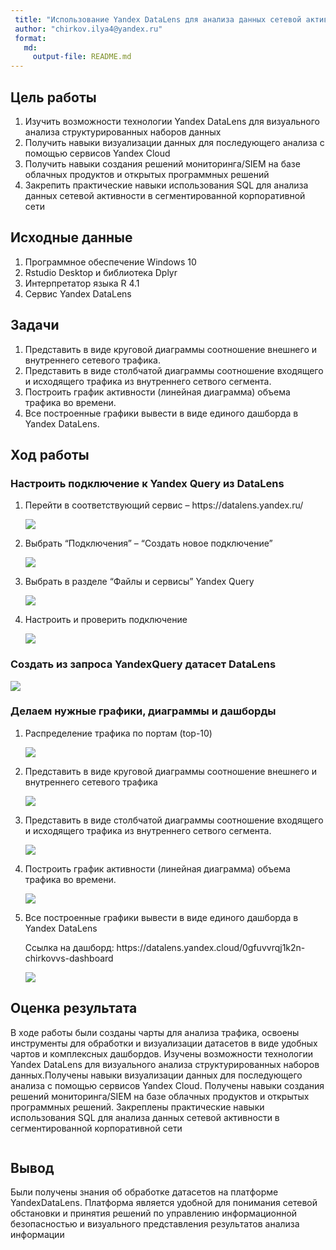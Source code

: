 ```yaml
---
 title: "Использование Yandex DataLens для анализа данных сетевой активности"
 author: "chirkov.ilya4@yandex.ru"
 format: 
   md:
     output-file: README.md
---
```


## Цель работы 

1. Изучить возможности технологии Yandex DataLens для визуального анализа
структурированных наборов данных
2. Получить навыки визуализации данных для последующего анализа с помощью
сервисов Yandex Cloud
3. Получить навыки создания решений мониторинга/SIEM на базе облачных
продуктов и открытых программных решений
4. Закрепить практические навыки использования SQL для анализа данных сетевой
активности в сегментированной корпоративной сети

## Исходные данные 
 
1. Программное обеспечение Windows 10 
2. Rstudio Desktop и библиотека Dplyr
3. Интерпретатор языка R 4.1
4. Сервис Yandex DataLens

## Задачи

1. Представить в виде круговой диаграммы соотношение внешнего и внутреннего сетевого трафика.
2. Представить в виде столбчатой диаграммы соотношение входящего и исходящего трафика из внутреннего сетвого сегмента.
3. Построить график активности (линейная диаграмма) объема трафика во времени.
4. Все построенные графики вывести в виде единого дашборда в Yandex DataLens.

## Ход работы

###  Настроить подключение к Yandex Query из DataLens

1.  Перейти в соответствующий сервис – https://datalens.yandex.ru/

    ![](img/1.png)
 
2. Выбрать “Подключения” – “Создать новое подключение”

    ![](img/2.png)
3. Выбрать в разделе “Файлы и сервисы” Yandex Query

    ![](img/3.png)
4. Настроить и проверить подключение
  
     ![](img/4.png)

### Создать из запроса YandexQuery датасет DataLens
   
  ![](img/5.png)
    
### Делаем нужные графики, диаграммы и дашборды

1. Распределение трафика по портам (top-10)

    ![](img/6.png)
 
2. Представить в виде круговой диаграммы соотношение внешнего и внутреннего сетевого трафика
  
    ![](img/7.png)
  
3.  Представить в виде столбчатой диаграммы соотношение входящего и исходящего трафика из внутреннего сетвого сегмента.
  
    ![](img/8.png)

4. Построить график активности (линейная диаграмма) объема трафика во времени.
  
    ![](img/9.png)
         
5. Все построенные графики вывести в виде единого дашборда в Yandex DataLens

    Ссылка на дашборд: https://datalens.yandex.cloud/0gfuvvrqj1k2n-chirkovvs-dashboard
 
    ![](img/10.png)

## Оценка результата

  В ходе работы были созданы чарты для анализа трафика, освоены инструменты для обработки и визуализации датасетов в виде удобных чартов и комплексных дашбордов. Изучены возможности технологии Yandex DataLens для визуального анализа структурированных наборов данных.Получены навыки визуализации данных для последующего анализа с помощью
сервисов Yandex Cloud. Получены навыки создания решений мониторинга/SIEM на базе облачных продуктов и открытых программных решений. Закреплены практические навыки использования SQL для анализа данных сетевой
активности в сегментированной корпоративной сети

```r

```

## Вывод 

  Были получены знания об обработке датасетов на платформе YandexDataLens. Платформа является удобной для понимания сетевой обстановки и принятия решений по управлению
информационной безопасностью и визуального представления
результатов анализа информации
